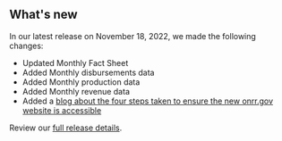 ## What's new

In our latest release on November 18, 2022, we made the following changes:

- Updated <Link href="/fact-sheet" linkType="default">Monthly Fact Sheet</Link>
- Added <Link href="/downloads/disbursements-by-month/" linkType="default">Monthly disbursements data</Link>
- Added <Link href="/downloads/production-by-month/" linkType="default">Monthly production data</Link>
- Added <Link href="/downloads/revenue/" linkType="default">Monthly revenue data</Link>
- Added a [blog about the four steps taken to ensure the new onrr.gov website is accessible](https://blog-nrrd.doi.gov/four-part-hybrid-testing/)

Review our [full release details](https://github.com/ONRR/nrrd/releases).
